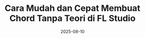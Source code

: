 ---
title: "Cara Mudah dan Cepat Membuat Chord Tanpa Teori di FL Studio"
date: "2025-08-10"
excerpt: "Di video ini, saya akan menunjukkan cara membuat chord hanya dengan satu skala di FL Studio! Dengan teknik ini, kamu bisa membuat progresi chord yang enak didengar tanpa perlu pengetahuan teori musik yang rumit."
videoId: "y9DVEKj2L4E"
---